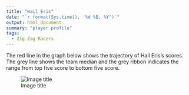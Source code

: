 ```yaml
---
title: "Hail Eris"
date: "`r format(Sys.time(), '%d %B, %Y')`"
output: html_document
summary: "player profile"
tags:
  - Zig-Zag Racers
---
```


The red line in the graph below shows the trajectory of Hail Eris's scores. The grey line shows the team median and the grey ribbon indicates the range from top five score to bottom five score.

![Image title](HailEris.jpg)
